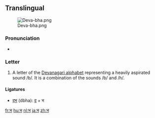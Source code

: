 {{also|म}}
==Translingual==
[[File:Deva-bha.png|thumb]]

===Pronunciation===
* {{IPA|/bʱə/|lang=mul}}

===Letter===
{{mul-deva|bha}}

# A letter of the [[Devanagari alphabet]] representing a heavily aspirated sound /b/.  It is a combination of the sounds /b/ and /h/.

====Ligatures====
{{rfc-header|Ligatures|lang=mul}}
* [[द्भ]] (dbha): [[द]] + भ

[[fr:भ]]
[[hu:भ]]
[[nl:भ]]
[[ja:भ]]
[[zh:भ]]